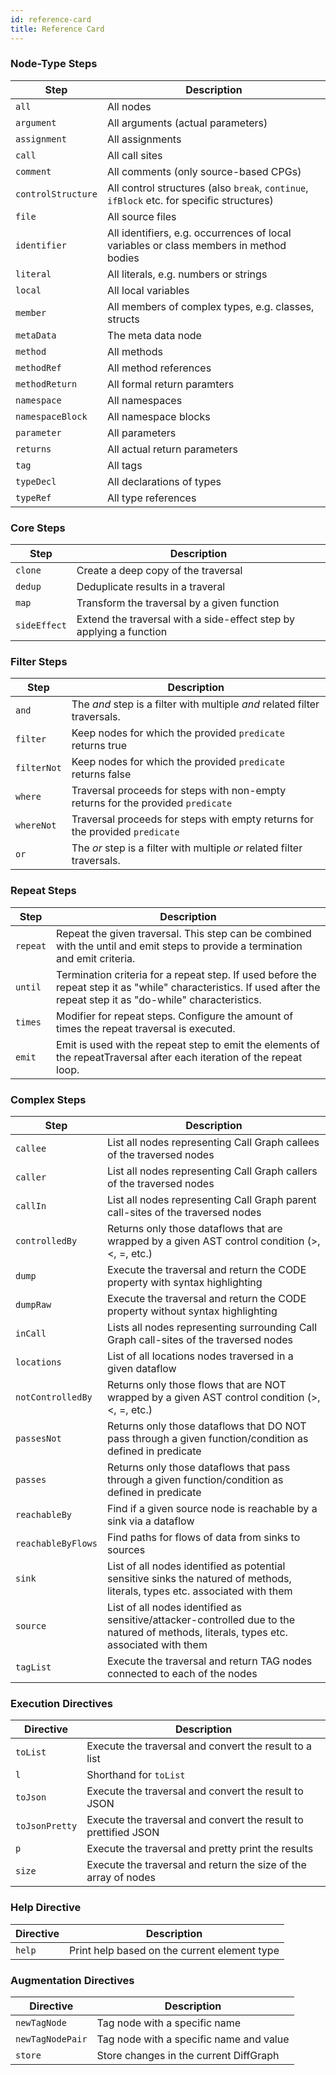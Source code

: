 ```yaml
---
id: reference-card
title: Reference Card
---
```


### Node-Type Steps

| Step  | Description   |
| ------------- | ------------- |
| `all`      | All nodes |
| `argument`      | All arguments (actual parameters) |
| `assignment` | All assignments |
| `call`      | All call sites |
| `comment`      | All comments (only source-based CPGs) |
| `controlStructure` | All control structures (also `break`, `continue`, `ifBlock` etc. for specific structures) |
| `file`      | All source files |
| `identifier`      | All identifiers, e.g.  occurrences of local variables or class members in method bodies |
| `literal`      | All literals, e.g. numbers or strings  |
| `local`      | All local variables |
| `member`      | All members of complex types, e.g. classes, structs |
| `metaData`      | The meta data node |
| `method`      | All methods |
| `methodRef`      | All method references |
| `methodReturn`      | All formal return paramters |
| `namespace`      | All namespaces |
| `namespaceBlock`      | All namespace blocks |
| `parameter`      | All parameters  |
| `returns`      | All actual return parameters |
| `tag`      | All tags |
| `typeDecl`      | All declarations of types |
| `typeRef`      | All type references |

### Core Steps

| Step  | Description   |
| ------------- | ------------- |
| `clone` | Create a deep copy of the traversal |
| `dedup`      |  Deduplicate results in a traveral |
| `map`      | Transform the traversal by a given function |
| `sideEffect`      | Extend the traversal with a side-effect step by applying a function |

### Filter Steps

| Step | Description   |
| ----------- | ------------- |
| `and`  | The _and_ step is a filter with multiple _and_ related filter traversals. |
| `filter`      | Keep nodes for which the provided `predicate` returns true |
| `filterNot`   | Keep nodes for which the provided `predicate` returns false |
| `where`     | Traversal proceeds for steps with non-empty returns for the provided `predicate` |
| `whereNot`  | Traversal proceeds for steps with empty returns for the provided `predicate` |
| `or`  | The _or_ step is a filter with multiple _or_ related filter traversals. |

### Repeat Steps

| Step  | Description   |
| ------------- | ------------- |
| `repeat`      | Repeat the given traversal. This step can be combined with the until and emit steps to provide a termination and emit criteria. |
| `until`      | Termination criteria for a repeat step. If used before the repeat step it as "while" characteristics. If used after the repeat step it as "do-while" characteristics. |
| `times`      | Modifier for repeat steps. Configure the amount of times the repeat traversal is executed. |
| `emit`      | Emit is used with the repeat step to emit the elements of the repeatTraversal after each iteration of the repeat loop. |

### Complex Steps

| Step | Description |
| ---- | ----------- |
| `callee` | List all nodes representing Call Graph callees of the traversed nodes |
| `caller` | List all nodes representing Call Graph callers of the traversed nodes |
| `callIn` | List all nodes representing Call Graph parent call-sites of the traversed nodes |
| `controlledBy` | Returns only those dataflows that are wrapped by a given AST control condition (>, <, =, etc.)|
| `dump`      | Execute the traversal and return the CODE property with syntax highlighting |
| `dumpRaw`      | Execute the traversal and return the CODE property without syntax highlighting |
| `inCall` | Lists all nodes representing surrounding Call Graph call-sites of the traversed nodes |
| `locations`      | List of all locations nodes traversed in a given dataflow |
| `notControlledBy`      | Returns only those flows that are NOT wrapped by a given AST control condition (>, <, =, etc.) |
| `passesNot`      | Returns only those dataflows that DO NOT pass through a given function/condition as defined in predicate |
| `passes`      | Returns only those dataflows that pass through a given function/condition as defined in predicate |
| `reachableBy`      | Find if a given source node is reachable by a sink via a dataflow |
| `reachableByFlows` | Find paths for flows of data from sinks to sources |
| `sink`      | List of all nodes identified as potential sensitive sinks the natured of methods, literals, types etc. associated with them |
| `source`      | List of all nodes identified as sensitive/attacker-controlled due to the natured of methods, literals, types etc. associated with them |
| `tagList`      | Execute the traversal and return TAG nodes connected to each of the nodes |

### Execution Directives

| Directive  | Description   |
| ------------- | ------------- |
| `toList`      | Execute the traversal and convert the result to a list |
| `l`      | Shorthand for `toList` |
| `toJson`      | Execute the traversal and convert the result to JSON |
| `toJsonPretty`      | Execute the traversal and convert the result to prettified JSON |
| `p`      | Execute the traversal and pretty print the results |
| `size`      | Execute the traversal and return the size of the array of nodes |

### Help Directive

| Directive  | Description   |
| ------------- | ------------- |
| `help`      | Print help based on the current element type |

### Augmentation Directives

| Directive  | Description   |
| ------------- | ------------- |
| `newTagNode`      | Tag node with a specific name |
| `newTagNodePair`      | Tag node with a specific name and value |
| `store` | Store changes in the current DiffGraph |

